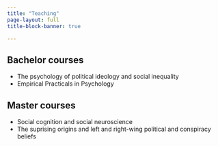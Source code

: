 ```yaml
---
title: "Teaching"
page-layout: full
title-block-banner: true

---
```


## Bachelor courses
  - The psychology of political ideology and social inequality
  - Empirical Practicals in Psychology
  
## Master courses
  - Social cognition and social neuroscience
  - The suprising origins and left and right-wing political and conspiracy beliefs
